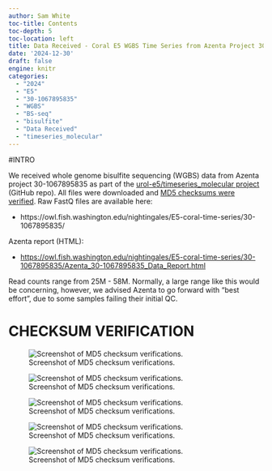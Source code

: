 ```yaml
---
author: Sam White
toc-title: Contents
toc-depth: 5
toc-location: left
title: Data Received - Coral E5 WGBS Time Series from Azenta Project 30-1067895835
date: '2024-12-30'
draft: false
engine: knitr
categories: 
  - "2024"
  - "E5"
  - "30-1067895835"
  - "WGBS"
  - "BS-seq"
  - "bisulfite"
  - "Data Received"
  - "timeseries_molecular"
---
```

#INTRO

We received whole genome bisulfite sequencing (WGBS) data from Azenta project 30-1067895835 as part of the [urol-e5/timeseries_molecular project](https://github.com/urol-e5/timeseries_molecular/tree/main) (GitHub repo). All files were downloaded and [MD5 checksums were verified](#checksum-verification). Raw FastQ files are available here:

- https://owl.fish.washington.edu/nightingales/E5-coral-time-series/30-1067895835/

Azenta report (HTML):

- [https://owl.fish.washington.edu/nightingales/E5-coral-time-series/30-1067895835/Azenta_30-1067895835_Data_Report.html](https://owl.fish.washington.edu/nightingales/E5-coral-time-series/30-1067895835/Azenta_30-1067895835_Data_Report.html)

::: {.callout-important}
Read counts range from 25M - 58M. Normally, a large range like this would be concerning, however, we advised Azenta to go forward with "best effort", due to some samples failing their initial QC.
:::

# CHECKSUM VERIFICATION

![Screenshot of MD5 checksum verifications. ](./20241230-E5-timeseries-WGBS-checksums-01.png){#fig-MD5-01 fig-alt="Screenshot of MD5 checksum verifications." .lightbox}

![Screenshot of MD5 checksum verifications. ](./20241230-E5-timeseries-WGBS-checksums-02.png){#fig-MD5-02 fig-alt="Screenshot of MD5 checksum verifications." .lightbox}

![Screenshot of MD5 checksum verifications. ](./20241230-E5-timeseries-WGBS-checksums-03.png){#fig-MD5-03 fig-alt="Screenshot of MD5 checksum verifications." .lightbox}

![Screenshot of MD5 checksum verifications. ](./20241230-E5-timeseries-WGBS-checksums-04.png){#fig-MD5-04 fig-alt="Screenshot of MD5 checksum verifications." .lightbox}

![Screenshot of MD5 checksum verifications. ](./20241230-E5-timeseries-WGBS-checksums-05.png){#fig-MD5-05 fig-alt="Screenshot of MD5 checksum verifications." .lightbox}